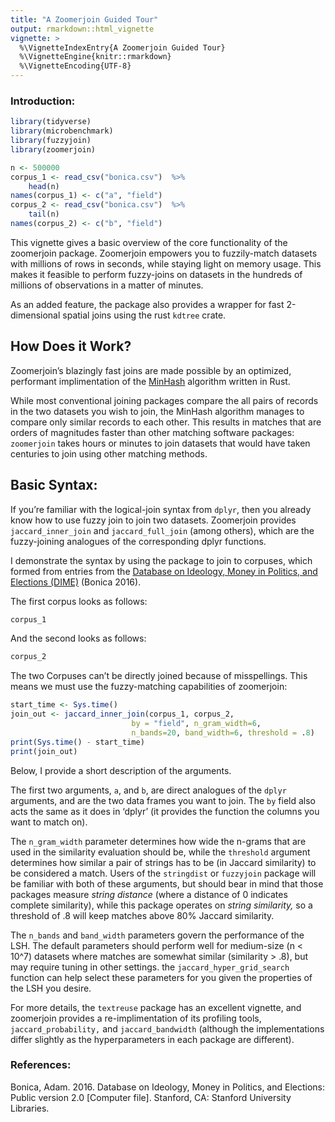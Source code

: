 ```yaml
---
title: "A Zoomerjoin Guided Tour"
output: rmarkdown::html_vignette
vignette: >
  %\VignetteIndexEntry{A Zoomerjoin Guided Tour}
  %\VignetteEngine{knitr::rmarkdown}
  %\VignetteEncoding{UTF-8}
---
```


### Introduction:

```r
library(tidyverse)
library(microbenchmark)
library(fuzzyjoin)
library(zoomerjoin)

n <- 500000
corpus_1 <- read_csv("bonica.csv")  %>%
    head(n)
names(corpus_1) <- c("a", "field")
corpus_2 <- read_csv("bonica.csv")  %>%
    tail(n)
names(corpus_2) <- c("b", "field")

```

This vignette gives a basic overview of the core functionality of the
zoomerjoin package. Zoomerjoin empowers you to fuzzily-match datasets with
millions of rows in seconds, while staying light on memory usage. This makes it
feasible to perform fuzzy-joins on datasets in the hundreds of millions of
observations in a matter of minutes.

As an added feature, the package  also provides a wrapper for fast
2-dimensional spatial joins using the rust `kdtree` crate.

## How Does it Work?

Zoomerjoin's blazingly fast joins are made possible by an optimized, performant
implimentation of the [MinHash](https://en.wikipedia.org/wiki/MinHash)
algorithm written in Rust.

While most conventional joining packages compare the all pairs of records in
the two datasets you wish to join, the MinHash algorithm manages to compare
only similar records to each other. This results in matches that are orders of
magnitudes faster than other matching software packages: `zoomerjoin` takes
hours or minutes to join datasets that would have taken centuries to join using
other matching methods.

## Basic Syntax:

If you're familiar with the logical-join syntax from `dplyr`, then you already
know how to use fuzzy join to join two datasets. Zoomerjoin provides
`jaccard_inner_join` and `jaccard_full_join` (among others), which are the
fuzzy-joining analogues of the corresponding dplyr functions.

I demonstrate the syntax by using the package to join to corpuses, which formed
from entries from the [Database on Ideology, Money in Politics, and Elections
(DIME)](https://data.stanford.edu/dime) (Bonica 2016).

The first corpus looks as follows:

```r
corpus_1
```

And the second looks as follows:

```r
corpus_2
```

The two Corpuses can't be directly joined because of misspellings. This means
we must use the fuzzy-matching capabilities of zoomerjoin:

```r
start_time <- Sys.time()
join_out <- jaccard_inner_join(corpus_1, corpus_2,
                           by = "field", n_gram_width=6,
                           n_bands=20, band_width=6, threshold = .8)
print(Sys.time() - start_time)
print(join_out)
```

Below, I provide a short description of the arguments.

The first two arguments, `a`, and `b`, are direct analogues of the `dplyr`
arguments, and are the two data frames you want to join. The `by` field also
acts the same as it does in 'dplyr' (it provides the function the columns you
want to match on).

The `n_gram_width` parameter determines how wide the n-grams that are used in
the similarity evaluation should be, while the `threshold` argument determines
how similar a pair of strings has to be (in Jaccard similarity) to be
considered a match. Users of the `stringdist` or `fuzzyjoin` package will be
familiar with both of these arguments, but should bear in mind that those
packages measure *string distance* (where a distance of 0 indicates complete
similarity), while this package operates on *string similarity,* so a threshold
of .8 will keep matches above 80% Jaccard similarity.

The `n_bands` and `band_width` parameters govern the performance of the LSH.
The default parameters should perform well for medium-size (n < 10^7) datasets
where matches are somewhat similar (similarity > .8), but may require tuning in
other settings. the `jaccard_hyper_grid_search` function can help select these
parameters for you given the properties of the LSH you desire.

For more details, the `textreuse` package has an excellent vignette, and
zoomerjoin provides a re-implimentation of its profiling tools,
`jaccard_probability,` and `jaccard_bandwidth` (although the implementations differ
slightly as the hyperparameters in each package are different).

### References:

Bonica, Adam. 2016. Database on Ideology, Money in Politics, and Elections: Public version 2.0 [Computer file]. Stanford, CA: Stanford University Libraries.

